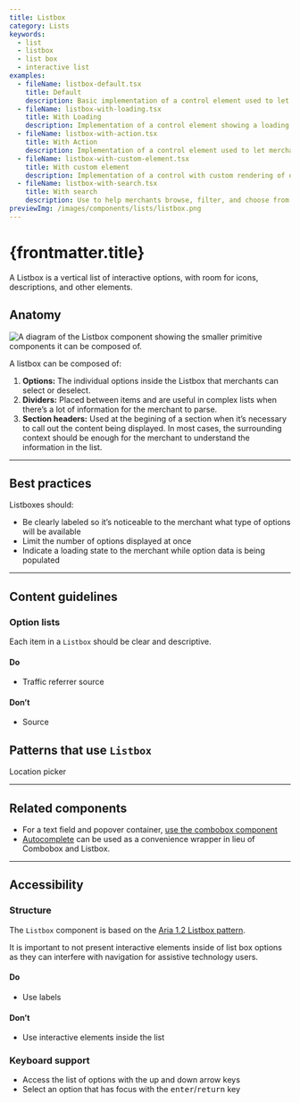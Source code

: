 ```yaml
---
title: Listbox
category: Lists
keywords:
  - list
  - listbox
  - list box
  - interactive list
examples:
  - fileName: listbox-default.tsx
    title: Default
    description: Basic implementation of a control element used to let merchants select options
  - fileName: listbox-with-loading.tsx
    title: With Loading
    description: Implementation of a control element showing a loading indicator to let merchants know more options are being loaded
  - fileName: listbox-with-action.tsx
    title: With Action
    description: Implementation of a control element used to let merchants take an action
  - fileName: listbox-with-custom-element.tsx
    title: With custom element
    description: Implementation of a control with custom rendering of options
  - fileName: listbox-with-search.tsx
    title: With search
    description: Use to help merchants browse, filter, and choose from a list of options.
previewImg: /images/components/lists/listbox.png
---
```


# {frontmatter.title}

<Lede>

A Listbox is a vertical list of interactive options, with room for icons, descriptions, and other elements.

</Lede>

<Examples />

<Props componentName={frontmatter.title} />

## Anatomy

![A diagram of the Listbox component showing the smaller primitive components it can be composed of.](/images/components/lists/listbox/listbox-anatomy@2x.png)

A listbox can be composed of:

1. **Options:** The individual options inside the Listbox that merchants can select or deselect.
2. **Dividers:** Placed between items and are useful in complex lists when there’s a lot of information for the merchant to parse.
3. **Section headers:** Used at the begining of a section when it’s necessary to call out the content being displayed. In most cases, the surrounding context should be enough for the merchant to understand the information in the list.

---

## Best practices

Listboxes should:

- Be clearly labeled so it’s noticeable to the merchant what type of options will be available
- Limit the number of options displayed at once
- Indicate a loading state to the merchant while option data is being populated

---

## Content guidelines

### Option lists

Each item in a `Listbox` should be clear and descriptive.

<DoDont>

#### Do

- Traffic referrer source

#### Don’t

- Source

</DoDont>

## Patterns that use `Listbox`

Location picker

---

## Related components

- For a text field and popover container, [use the combobox component](/components/combobox)
- [Autocomplete](/components/autocomplete) can be used as a convenience wrapper in lieu of Combobox and Listbox.

---

## Accessibility

### Structure

The `Listbox` component is based on the [Aria 1.2 Listbox pattern](https://www.w3.org/TR/wai-aria-practices-1.2/#Listbox).

It is important to not present interactive elements inside of list box options as they can interfere with navigation for assistive technology users.

<DoDont>

#### Do

- Use labels

#### Don’t

- Use interactive elements inside the list

</DoDont>

### Keyboard support

- Access the list of options with the up and down arrow keys
- Select an option that has focus with the <kbd>enter</kbd>/<kbd>return</kbd> key
